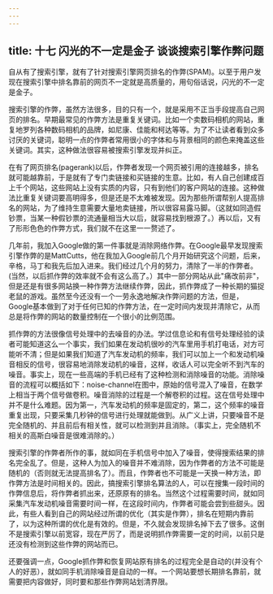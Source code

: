```yaml
---
---
---
```

title: 十七 闪光的不一定是金子 谈谈搜索引擎作弊问题
---




自从有了搜索引擎，就有了针对搜索引擎网页排名的作弊(SPAM)。以至于用户发现在搜索引擎中排名靠前的网页不一定就是高质量的，用句俗话说，闪光的不一定是金子。

搜索引擎的作弊，虽然方法很多，目的只有一个，就是采用不正当手段提高自己网页的排名。早期最常见的作弊方法是重复关键词。比如一个卖数码相机的网站，重复地罗列各种数码相机的品牌，如尼康、佳能和柯达等等。为了不让读者看到众多讨厌的关键词，聪明一点的作弊者常用很小的字体和与背景相同的颜色来掩盖这些关键词。其实，这种做法很容易被搜索引擎发现并纠正。

在有了网页排名(pagerank)以后，作弊者发现一个网页被引用的连接越多，排名就可能越靠前，于是就有了专门卖链接和买链接的生意。比如，有人自己创建成百上千个网站，这些网站上没有实质的内容，只有到他们的客户网站的连接。这种做法比重复关键词要高明得多，但是还是不太难被发现。因为那些所谓帮别人提高排名的网站，为了维持生意需要大量地卖链接，所以很容易露马脚。（这就如同造假钞票，当某一种假钞票的流通量相当大以后，就容易找到根源了。）再以后，又有了形形色色的作弊方式，我们就不在这里一一赘述了。

几年前，我加入Google做的第一件事就是消除网络作弊。在Google最早发现搜索引擎作弊的是MattCutts，他在我加入Google前几个月开始研究这个问题，后来，辛格，马丁和我先后加入进来。我们经过几个月的努力，清除了一半的作弊者。(当然，以后抓作弊的效率就不会有这么高了。）其中一部分网站从此"痛改前非"，但是还是有很多网站换一种作弊方法继续作弊，因此，抓作弊成了一种长期的猫捉老鼠的游戏。虽然至今还没有一个一劳永逸地解决作弊问题的方法，但是，Google基本做到了对于任何已知的作弊方法，在一定时间内发现并清除它，从而总是将作弊的网站的数量控制在一个很小的比例范围。

抓作弊的方法很像信号处理中的去噪音的办法。学过信息论和有信号处理经验的读者可能知道这么一个事实，我们如果在发动机很吵的汽车里用手机打电话，对方可能听不清；但是如果我们知道了汽车发动机的频率，我们可以加上一个和发动机噪音相反的信号，很容易地消除发动机的噪音，这样，收话人可以完全听不到汽车的噪音。事实上，现在一些高端的手机已经有了这种检测和消除噪音的功能。消除噪音的流程可以概括如下：noise-channel在图中，原始的信号混入了噪音，在数学上相当于两个信号做卷积。噪音消除的过程是一个解卷积的过程。这在信号处理中并不是什么难题。因为第一，汽车发动机的频率是固定的，第二，这个频率的噪音重复出现，只要采集几秒钟的信号进行处理就能做到。从广义上讲，只要噪音不是完全随机的、并且前后有相关性，就可以检测到并且消除。（事实上，完全随机不相关的高斯白噪音是很难消除的。）

搜索引擎的作弊者所作的事，就如同在手机信号中加入了噪音，使得搜索结果的排名完全乱了。但是，这种人为加入的噪音并不难消除，因为作弊者的方法不可能是随机的（否则就无法提高排名了）。而且，作弊者也不可能是一天换一种方法，即作弊方法是时间相关的。因此，搞搜索引擎排名算法的人，可以在搜集一段时间的作弊信息后，将作弊者抓出来，还原原有的排名。当然这个过程需要时间，就如同采集汽车发动机噪音需要时间一样，在这段时间内，作弊者可能会尝到些甜头。因此，有些人看到自己的网站经过所谓的优化（其实是作弊），排名在短期内靠前了，以为这种所谓的优化是有效的。但是，不久就会发现排名掉下去了很多。这倒不是搜索引擎以前宽容，现在严厉了，而是说明抓作弊需要一定的时间，以前只是还没有检测到这些作弊的网站而已。

还要强调一点，Google抓作弊和恢复网站原有排名的过程完全是自动的(并没有个人的好恶），就如同手机消除噪音是自动的一样。一个网站要想长期排名靠前，就需要把内容做好，同时要和那些作弊网站划清界限。
